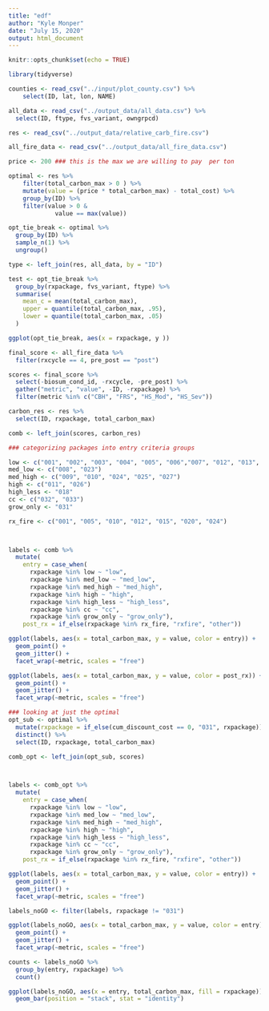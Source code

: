 ```yaml
---
title: "edf"
author: "Kyle Monper"
date: "July 15, 2020"
output: html_document
---
```


```r
knitr::opts_chunk$set(echo = TRUE)
```


```r
library(tidyverse)

counties <- read_csv("../input/plot_county.csv") %>% 
    select(ID, lat, lon, NAME)

all_data <- read_csv("../output_data/all_data.csv") %>% 
  select(ID, ftype, fvs_variant, owngrpcd)

res <- read_csv("../output_data/relative_carb_fire.csv")

all_fire_data <- read_csv("../output_data/all_fire_data.csv")


```

```r
price <- 200 ### this is the max we are willing to pay  per ton

optimal <- res %>% 
    filter(total_carbon_max > 0 ) %>%     
    mutate(value = (price * total_carbon_max) - total_cost) %>% 
    group_by(ID) %>% 
    filter(value > 0 &
             value == max(value))

opt_tie_break <- optimal %>% 
  group_by(ID) %>% 
  sample_n(1) %>% 
  ungroup()
```

```r
type <- left_join(res, all_data, by = "ID")

test <- opt_tie_break %>% 
  group_by(rxpackage, fvs_variant, ftype) %>% 
  summarise(
    mean_c = mean(total_carbon_max),
    upper = quantile(total_carbon_max, .95),
    lower = quantile(total_carbon_max, .05)
  )

ggplot(opt_tie_break, aes(x = rxpackage, y ))
```

```r
final_score <- all_fire_data %>% 
  filter(rxcycle == 4, pre_post == "post")

scores <- final_score %>% 
  select(-biosum_cond_id, -rxcycle, -pre_post) %>% 
  gather("metric", "value", -ID, -rxpackage) %>% 
  filter(metric %in% c("CBH", "FRS", "HS_Mod", "HS_Sev"))

carbon_res <- res %>% 
  select(ID, rxpackage, total_carbon_max)

comb <- left_join(scores, carbon_res)

### categorizing packages into entry criteria groups

low <- c("001", "002", "003", "004", "005", "006","007", "012", "013", "014","015", "017","019", "020")
med_low <- c("008", "023")
med_high <- c("009", "010", "024", "025", "027") 
high <- c("011", "026")
high_less <- "018"
cc <- c("032", "033")
grow_only <- "031"

rx_fire <- c("001", "005", "010", "012", "015", "020", "024")



labels <- comb %>% 
  mutate(
    entry = case_when(
      rxpackage %in% low ~ "low",
      rxpackage %in% med_low ~ "med_low",
      rxpackage %in% med_high ~ "med_high",
      rxpackage %in% high ~ "high",
      rxpackage %in% high_less ~ "high_less",
      rxpackage %in% cc ~ "cc",
      rxpackage %in% grow_only ~ "grow_only"),
    post_rx = if_else(rxpackage %in% rx_fire, "rxfire", "other"))

ggplot(labels, aes(x = total_carbon_max, y = value, color = entry)) +
  geom_point() +
  geom_jitter() +
  facet_wrap(~metric, scales = "free")

ggplot(labels, aes(x = total_carbon_max, y = value, color = post_rx)) +
  geom_point() +
  geom_jitter() +
  facet_wrap(~metric, scales = "free")

```

```r
### looking at just the optimal
opt_sub <- optimal %>% 
  mutate(rxpackage = if_else(cum_discount_cost == 0, "031", rxpackage)) %>% 
  distinct() %>% 
  select(ID, rxpackage, total_carbon_max)

comb_opt <- left_join(opt_sub, scores)



labels <- comb_opt %>% 
  mutate(
    entry = case_when(
      rxpackage %in% low ~ "low",
      rxpackage %in% med_low ~ "med_low",
      rxpackage %in% med_high ~ "med_high",
      rxpackage %in% high ~ "high",
      rxpackage %in% high_less ~ "high_less",
      rxpackage %in% cc ~ "cc",
      rxpackage %in% grow_only ~ "grow_only"),
    post_rx = if_else(rxpackage %in% rx_fire, "rxfire", "other"))

ggplot(labels, aes(x = total_carbon_max, y = value, color = entry)) +
  geom_point() +
  geom_jitter() +
  facet_wrap(~metric, scales = "free")

labels_noGO <- filter(labels, rxpackage != "031")

ggplot(labels_noGO, aes(x = total_carbon_max, y = value, color = entry)) +
  geom_point() +
  geom_jitter() +
  facet_wrap(~metric, scales = "free")
```

```r
counts <- labels_noGO %>% 
  group_by(entry, rxpackage) %>% 
  count()

ggplot(labels_noGO, aes(x = entry, total_carbon_max, fill = rxpackage)) +
  geom_bar(position = "stack", stat = "identity")
         
```

